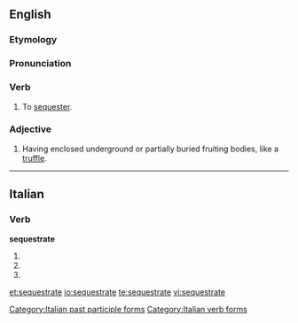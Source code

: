 ==English==

===Etymology===
{{rfe}}

===Pronunciation===
{{rfp}}

===Verb===
{{en-verb|sequestrat|ing}}

# To [[sequester]].

===Adjective===
{{en-adj|-}}

# {{mycology}} Having enclosed underground or partially buried fruiting bodies, like a [[truffle]].

----

==Italian==

===Verb===
'''sequestrate'''

# {{form of|[[second-person|Second-person]] [[plural]] [[present tense]]|sequestrare|lang=Italian}}
# {{form of|Second-person plural [[imperative]]|sequestrare|lang=Italian}}
# {{form of|[[feminine|Feminine]] plural|sequestrato}}

[[Category:Italian past participle forms]]
[[Category:Italian verb forms]]

[[et:sequestrate]]
[[io:sequestrate]]
[[te:sequestrate]]
[[vi:sequestrate]]